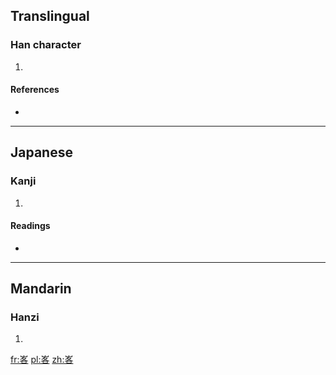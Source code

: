 ==Translingual==

===Han character===
{{Han char|rn=46|rad=山|as=06|sn=9|four=2260<sub>4</sub>|canj=山竹水口 (UHER)}}

# {{defn|Han|sort=山06}}

====References====
* {{Han ref|kx=0310.110|dkj=08022|dj=0610.170|hdz=10771.120|uh=5CC9|ud=23753|bh=CEA3|bd=52899}}

----

==Japanese==

===Kanji===
{{ja-kanji|grade=|rs=山06}}

# {{defn|lang=ja|sort=山06}}

====Readings====
* {{ja-readings|on=[[がく]] (gaku), [[ぎゃく]] (gyaku)|kun=}}

----

==Mandarin==

===Hanzi===
{{cmn-hanzi|pin=[[è]] ([[e4]]), [[ē]] ([[e1]])|wg=o<sup>4</sup>, o<sup>1</sup>}}

# {{defn|lang=cmn|sort=山06}}

[[fr:峉]]
[[pl:峉]]
[[zh:峉]]
